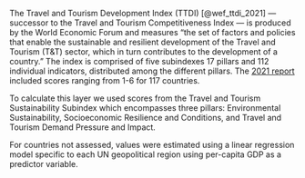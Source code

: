 The Travel and Tourism Development Index (TTDI) [@wef_ttdi_2021] — successor to the Travel and Tourism Competitiveness Index — is produced by the World Economic Forum and measures “the set of factors and policies that enable the sustainable and resilient development of the Travel and Tourism (T&T) sector, which in turn contributes to the development of a country.” The index is comprised of five subindexes 17 pillars and 112 individual indicators, distributed among the different pillars. The [2021 report](https://www3.weforum.org/docs/WEF_Travel_Tourism_Development_2021.pdf) included scores ranging from 1-6 for 117 countries. 

To calculate this layer we used scores from the Travel and Tourism Sustainability Subindex which encompasses three pillars: Environmental Sustainability, Socioeconomic Resilience and Conditions, and Travel and Tourism Demand Pressure and Impact. 

For countries not assessed, values were estimated using a linear regression model specific to each UN geopolitical region using per-capita GDP as a predictor variable.


